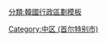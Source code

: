 {{navbox
| name = 首尔特别市中区
| title = {{link-ko|首尔特别市中区行政区划|서울 중구의 행정 구역}}
| state = 
| listclass = 
| above= 區廳所在地：[[艺馆洞]]
| group1 = [[行政洞]]划分
| list1 =[[小公洞]] · [[會賢洞]] · [[明洞 (行政洞)|明洞]] · [[筆洞]] · [[獎忠洞]] · [[光熙洞]] · [[乙支路洞]] · [[新堂洞]] · [[新堂第5洞]] · [[黃鶴洞]] · [[中林洞]] · [[青丘洞]] · [[东化洞]] · [[药水洞]] · [[茶山洞]]
| group2 = [[法定洞]]划分
| list2 =[[小公洞]]([[贞洞]] · [[北仓洞]] · [[西小门洞]] · [[巡和洞]] · [[蓬萊洞 (首爾特別市)|蓬莱洞1街]] · [[义州路|义州路1街]]) · [[會賢洞]]([[南仓洞]] · [[巡和洞]] · [[蓬萊洞 (首爾特別市)|蓬莱洞1街]] · [[蓬萊洞 (首爾特別市)|蓬莱洞2街]]) · [[明洞 (行政洞)|明洞]]([[南山洞 (首爾特別市)|南山洞1街]] · [[南山洞 (首爾特別市)|南山洞2街]] · [[南山洞 (首爾特別市)|南山洞3街]] · [[乙支路洞 (法定洞)|乙支路1街]] · [[乙支路洞 (法定洞)|乙支路2街]] · [[水标洞]]· [[水下洞]] · [[苧洞|苎洞1街]] · [[茶洞]] · [[长桥洞]] · [[武桥洞]] · [[三角洞 (首爾特別市)|三角洞]]) · [[筆洞]]([[筆洞 (法定洞)|筆洞1街]] · [[筆洞 (法定洞)|筆洞2街]] · [[筆洞 (法定洞)|筆洞3街]] · [[铸字洞]] · [[南学洞]] · [[墨井洞]] · [[艺场洞]] · [[獎忠洞 (法定洞)|獎忠洞2街]]) · [[獎忠洞]]([[獎忠洞 (法定洞)|獎忠洞1街]] · [[獎忠洞 (法定洞)|獎忠洞2街]] · [[墨井洞]]) · [[光熙洞]]([[乙支路洞 (法定洞)|乙支路6街]] · [[乙支路洞 (法定洞)|乙支路7街]] · [[五壮洞]] · [[艺馆洞]] · [[双林洞]] · [[仁岘洞|仁岘洞2街]]) · [[乙支路洞]]([[乙支路洞 (法定洞)|乙支路3街]] · [[乙支路洞 (法定洞)|乙支路4街]] · [[乙支路洞 (法定洞)|乙支路5街]] · [[舟橋洞]] · [[芳山洞]] · [[笠井洞]] · [[山林洞]] · [[草洞]] · [[苧洞|苎洞2街]] · [[仁岘洞|仁岘洞1街]]) · [[新堂洞]]([[新堂洞 (法定洞)|新堂洞]] · [[舞鹤洞]] · [[兴仁洞]]) · [[新堂第5洞]]([[新堂洞 (法定洞)|新堂洞]]) · [[黃鶴洞]] · [[中林洞]]([[万里洞|万里洞1街]] · [[万里洞|万里洞2街]] · [[义州路|义州路2街]]) · [[青丘洞]]([[新堂洞 (法定洞)|新堂洞]]) · [[东化洞]]([[新堂洞 (法定洞)|新堂洞]]) · [[药水洞]]([[新堂洞 (法定洞)|新堂洞]]) · [[茶山洞]]([[新堂洞 (法定洞)|新堂洞]])
}}<noinclude>
[[Category:中区 (首尔特别市)]]
[[分類:韓國行政區劃模板]]
</noinclude>